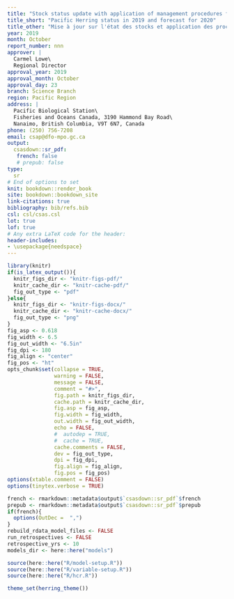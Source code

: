 ```yaml
---
title: "Stock status update with application of management procedures for Pacific Herring (*Clupea pallasii*) in British Columbia: Status in 2019 and forecast for 2020"
title_short: "Pacific Herring status in 2019 and forecast for 2020"
title_other: "Mise à jour sur l'état des stocks et application des procédures de gestion du Hareng du Pacifique (*Clupea pallasii*) de la Colombie-Britannique: état en 2019 et prévisions pour 2020"
year: 2019
month: October
report_number: nnn
approver: |
  Carmel Lowe\
  Regional Director
approval_year: 2019
approval_month: October
approval_day: 23
branch: Science Branch
region: Pacific Region
address: |
  Pacific Biological Station\
  Fisheries and Oceans Canada, 3190 Hammond Bay Road\
  Nanaimo, British Columbia, V9T 6N7, Canada
phone: (250) 756-7208
email: csap@dfo-mpo.gc.ca
output:
  csasdown::sr_pdf:
   french: false
   # prepub: false
type:
  sr
# End of options to set
knit: bookdown::render_book
site: bookdown::bookdown_site
link-citations: true
bibliography: bib/refs.bib
csl: csl/csas.csl
lot: true
lof: true
# Any extra LaTeX code for the header:
header-includes:
- \usepackage{needspace}
---
```


```r
library(knitr)
if(is_latex_output()){
  knitr_figs_dir <- "knitr-figs-pdf/"
  knitr_cache_dir <- "knitr-cache-pdf/"
  fig_out_type <- "pdf"
}else{
  knitr_figs_dir <- "knitr-figs-docx/"
  knitr_cache_dir <- "knitr-cache-docx/"
  fig_out_type <- "png"
}
fig_asp <- 0.618
fig_width <- 6.5
fig_out_width <- "6.5in"
fig_dpi <- 180
fig_align <- "center"
fig_pos <- "ht"
opts_chunk$set(collapse = TRUE,
               warning = FALSE,
               message = FALSE,
               comment = "#>",
               fig.path = knitr_figs_dir,
               cache.path = knitr_cache_dir,
               fig.asp = fig_asp,
               fig.width = fig_width,
               out.width = fig_out_width,
               echo = FALSE,
               #  autodep = TRUE,
               #  cache = TRUE,
               cache.comments = FALSE,
               dev = fig_out_type,
               dpi = fig_dpi,
               fig.align = fig_align,
               fig.pos = fig_pos)
options(xtable.comment = FALSE)
options(tinytex.verbose = TRUE)
```

```r
french <- rmarkdown::metadata$output$`csasdown::sr_pdf`$french
prepub <- rmarkdown::metadata$output$`csasdown::sr_pdf`$prepub
if(french){
  options(OutDec =  ",")
}
rebuild_rdata_model_files <- FALSE
run_retrospectives <- FALSE
retrospective_yrs <- 10
models_dir <- here::here("models")

source(here::here("R/model-setup.R"))
source(here::here("R/variable-setup.R"))
source(here::here("R/hcr.R"))

theme_set(herring_theme())
```

<!-- Distributions -->
\newcommand{\dUnif}[2]{$\emph{U}\left(#1, #2\right)$}
\newcommand{\dNorm}[2]{$\emph{N}\left(#1, #2\right)$}
\newcommand{\dLognorm}[2]{$\emph{Lognormal}\left(#1, #2\right)$}
\newcommand{\dBeta}[2]{$\emph{Beta}\left(#1, #2\right)$}
\newcommand{\dGamma}[2]{$\emph{Gamma}\left(#1, #2\right)$}

<!-- Other math -->
\newcommand{\lognorm}{\text{ln}}

<!-- Compile the PDF on the command line: -->
<!-- bookdown::render_book("index.Rmd") -->

<!-- Edits since the 'pre-approved' version -->
<!-- 1. Added year range to table and figure captions -->
<!-- 2. Add 'Pacific Herring' to table and figure captions -->
<!-- 3. Bullet type for storyboard panel description (in Analysis p 6) -->
<!-- 4. Move q description from storyboard panel list (a) to next paragraph -->
<!-- 5. Specify lines and points in storyboard figure panel (a) -->
<!-- 6. Move production equation from figure caption to panel description -->
<!-- 7. Other minor edits to the Figure 6 caption -->
